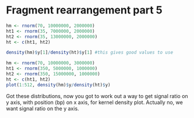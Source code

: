 Fragment rearrangement part 5 
========================================================

```r
hm <- rnorm(70, 10000000, 2000000)
ht1 <- rnorm(35, 7000000, 2000000)
ht2 <- rnorm(35, 13000000, 2000000)
ht <- c(ht1, ht2)

density(hm)$y[1]/density(ht)$y[1] #this gives good values to use

hm <- rnorm(70, 10000000, 3000000)
ht1 <- rnorm(350, 5000000, 1000000)
ht2 <- rnorm(350, 15000000, 1000000)
ht <- c(ht1, ht2)
plot(1:512, density(hm)$y/density(ht)$y)
```

Got these distributions, now you got to work out a way to get signal ratio on y axis, with position (bp) on x axis, for kernel density plot.
Actually no, we want signal ratio on the y axis.
